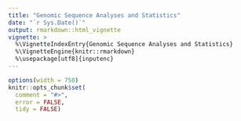 ```yaml
---
title: "Genomic Sequence Analyses and Statistics"
date: "`r Sys.Date()`"
output: rmarkdown::html_vignette
vignette: >
  %\VignetteIndexEntry{Genomic Sequence Analyses and Statistics}
  %\VignetteEngine{knitr::rmarkdown}
  %\usepackage[utf8]{inputenc}
---
```


```r
options(width = 750)
knitr::opts_chunk$set(
  comment = "#>",
  error = FALSE,
  tidy = FALSE)
```

